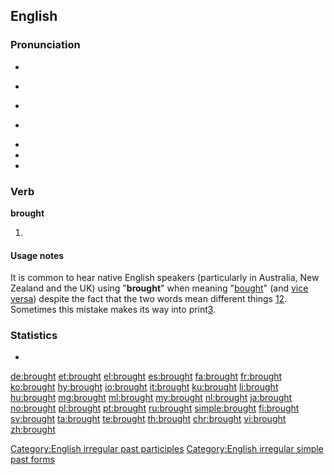 ==English==

===Pronunciation===
* {{rhymes|ɔː(r)t|lang=en}}
* {{a|UK}} {{IPA|/brɔːt/|lang=en}}
* {{a|US}} {{IPA|/brɔt/|lang=en}} 
* {{a|cot-caught}} {{IPA|/brɑt/|lang=en}}
* {{audio|en-us-brought.ogg|Audio (US-merged)|lang=en}}
* {{audio|en-uk-brought.ogg|Audio (UK)|lang=en}}
* {{rhymes|ɔːt|lang=en}}

===Verb===
'''brought'''

# {{en-past of|bring}}

====Usage notes====
It is common to hear native English speakers (particularly in Australia, New Zealand and the UK) using "'''brought'''" when meaning "[[bought]]" (and [[vice versa]]) despite the fact that the two words mean different things [http://wordconstructions.com.au/blog/2008/10/bought-or-brought/][http://www.beedictionary.com/common-errors/bought_vs_brought]. Sometimes this mistake makes its way into print[http://thehoopla.com.au/relinquished/].

===Statistics===
* {{rank|however|enough|quite|230|brought|woman|want|home}}

[[Category:English irregular past participles]]
[[Category:English irregular simple past forms]]

[[de:brought]]
[[et:brought]]
[[el:brought]]
[[es:brought]]
[[fa:brought]]
[[fr:brought]]
[[ko:brought]]
[[hy:brought]]
[[io:brought]]
[[it:brought]]
[[ku:brought]]
[[li:brought]]
[[hu:brought]]
[[mg:brought]]
[[ml:brought]]
[[my:brought]]
[[nl:brought]]
[[ja:brought]]
[[no:brought]]
[[pl:brought]]
[[pt:brought]]
[[ru:brought]]
[[simple:brought]]
[[fi:brought]]
[[sv:brought]]
[[ta:brought]]
[[te:brought]]
[[th:brought]]
[[chr:brought]]
[[vi:brought]]
[[zh:brought]]